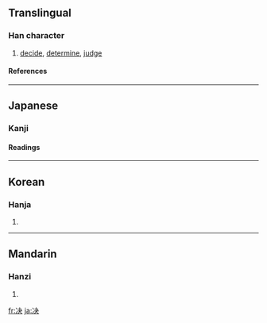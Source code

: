 {{see|決}}

==Translingual==
===Han character===
{{Han char|rn=15|rad=冫|as=04|sn=6|four=|canj=戈一木大 (IMDK)}}
# [[decide]], [[determine]], [[judge]]
====References====
{{Han ref|kx=0131.290|dkj=01617|dj=0294.200|hdz=10295.120|uh=51B3|ud=20915}}
----
==Japanese==

===Kanji===
{{ja-kanji|grade=|rs=冫04}}
====Readings====
{{ja-readings|on=[[けつ]] (ketsu), [[けち]] (kechi)|kun=[[きめる]] (kimeru), [[さく]] (saku)}}
----
==Korean==
===Hanja===
{{ko-hanja|hangeul=[[결]]|rv=gyeol|mr=kyŏl}}
# {{defn|Korean}}
----
==Mandarin==
===Hanzi===
{{cmn-hanzi|tra=決|pin=[[jué]] ([[jue2]])|wg=chüeh<sup>2</sup>}}
# {{defn|Mandarin}}

[[fr:决]]
[[ja:决]]